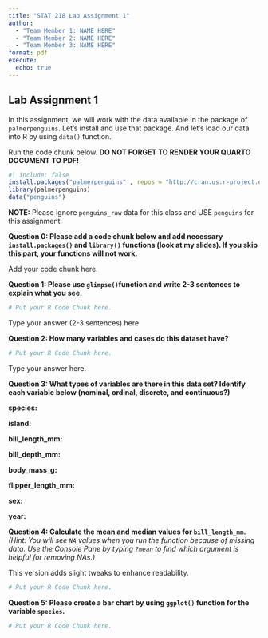```yaml
---
title: "STAT 218 Lab Assignment 1"
author: 
  - "Team Member 1: NAME HERE"
  - "Team Member 2: NAME HERE"
  - "Team Member 3: NAME HERE"
format: pdf
execute:
  echo: true
---
```



## Lab Assignment 1

In this assignment, we will work with the data available in the package of `palmerpenguins`. Let's install and use that package. And let's load our data into R by using `data()` function.

Run the code chunk below. **DO NOT FORGET TO RENDER YOUR QUARTO DOCUMENT TO PDF!**

```r
#| include: false
install.packages("palmerpenguins" , repos = "http://cran.us.r-project.org")
library(palmerpenguins)
data("penguins") 
```

**NOTE:** Please ignore `penguins_raw` data for this class and USE `penguins` for this assignment.

**Question 0: Please add a code chunk below and add necessary `install.packages()` and `library()` functions (look at my slides). If you skip this part, your functions will not work.**

Add your code chunk here.

**Question 1: Please use `glimpse()`function and write 2-3 sentences to explain what you see.**


```r

# Put your R Code Chunk here. 

```


Type your answer (2-3 sentences) here.


**Question 2: How many variables and cases do this dataset have?**

```r

# Put your R Code Chunk here. 

```


Type your answer here.


**Question 3: What types of variables are there in this data set? Identify each variable below (nominal, ordinal, discrete, and continuous?)**

**species:**

**island:**

**bill_length_mm:**

**bill_depth_mm:**

**body_mass_g:**

**flipper_length_mm:**

**sex:**

**year:**


**Question 4: Calculate the mean and median values for `bill_length_mm`.**  
*(Hint: You will see `NA` values when you run the function because of missing data. Use the Console Pane by typing `?mean` to find which argument is helpful for removing NAs.)*


This version adds slight tweaks to enhance readability.

```r

# Put your R Code Chunk here. 

```

**Question 5: Please create a bar chart by using `ggplot()` function for the variable `species`.**

```r

# Put your R Code Chunk here.

```
